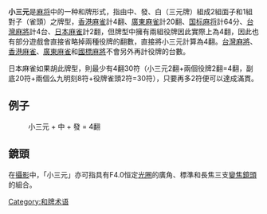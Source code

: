 {{noteTA
|G1=MA}}
'''小三元'''是[[麻将|麻将]]中的一种和牌形式，指由中、發、白（三元牌）組成2組面子和1組對子（雀頭）之牌型，[[香港麻雀|香港麻雀]]計4翻、[[廣東麻雀|廣東麻雀]]計20翻、[[国标麻将|国标麻将]]計64分、[[台灣麻將|台灣麻將]]計4台、[[日本麻雀|日本麻雀]]計2翻，但牌型中擁有兩組役牌因此實際上為4翻，因此也有部分遊戲會直接省略掉兩種役牌的翻數，直接將小三元計算為4翻。[[台灣麻將|台灣麻將]]、[[香港麻雀|香港麻雀]]、[[廣東麻雀|廣東麻雀]]和[[國標麻將|國標麻將]]不會另外再計役牌的台數。

日本麻雀如果胡此牌型，則最少有4翻30符（小三元2翻+兩個役牌2翻=4翻，副底20符+兩個么九明刻8符+役牌雀頭2符=30符），只要再多2符便可以達成滿貫。

==例子==
{{牌画|一萬}}{{牌画|二萬}}{{牌画|三萬}}{{牌画|五索}}{{牌画|五索}}{{牌画|五索}}{{牌画|白}}{{牌画|白}}{{space|3}}{{牌画|中|横}}{{牌画|中}}{{牌画|中}}{{space|3}}{{牌画|發}}{{牌画|發|横}}{{牌画|發}}
:小三元 + 中 + 發 = 4翻

==鏡頭==
在[[攝影|攝影]]中，「小三元」亦可指具有F4.0恒定[[光圈|光圈]]的廣角、標準和長焦三支[[變焦鏡頭|變焦鏡頭]]的組合。

{{日本麻将}}

[[Category:和牌术语|Category:和牌术语]]